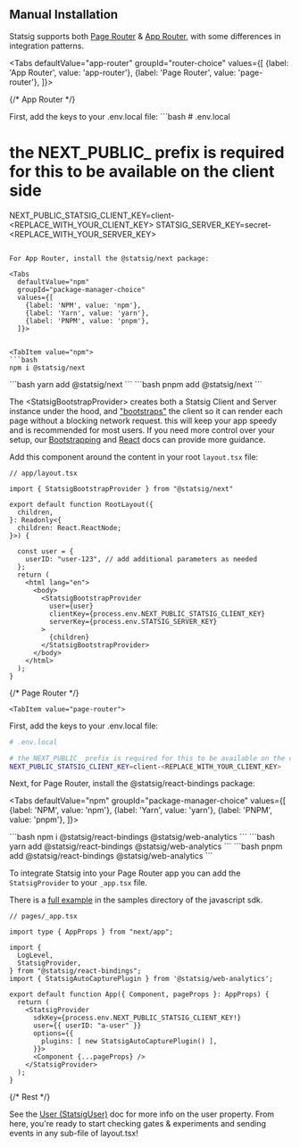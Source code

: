 
## Manual Installation

Statsig supports both [Page Router](https://nextjs.org/docs/pages) & [App Router](https://nextjs.org/docs/app), with some differences in integration patterns.

<Tabs
  defaultValue="app-router"
  groupId="router-choice"
  values={[
    {label: 'App Router', value: 'app-router'},
    {label: 'Page Router', value: 'page-router'},
  ]}>




{/* App Router */}


  <TabItem value="app-router">
First, add the keys to your .env.local file:
```bash
# .env.local

# the NEXT_PUBLIC_ prefix is required for this to be available on the client side
NEXT_PUBLIC_STATSIG_CLIENT_KEY=client-<REPLACE_WITH_YOUR_CLIENT_KEY>
STATSIG_SERVER_KEY=secret-<REPLACE_WITH_YOUR_SERVER_KEY>
```

For App Router, install the @statsig/next package:

<Tabs
  defaultValue="npm"
  groupId="package-manager-choice"
  values={[
    {label: 'NPM', value: 'npm'},
    {label: 'Yarn', value: 'yarn'},
    {label: 'PNPM', value: 'pnpm'},
  ]}>


<TabItem value="npm">
```bash
npm i @statsig/next
```
</TabItem>

<TabItem value="yarn">
```bash
yarn add @statsig/next
```
</TabItem>

<TabItem value="pnpm">
```bash
pnpm add @statsig/next
```
</TabItem>

</Tabs>

The \<StatsigBootstrapProvider\> creates both a Statsig Client and Server instance under the hood, and ["bootstraps"](/client/concepts/initialize#2-bootstrap-initialization) the client so it can render each page without a blocking network request. this will keep your app speedy and is recommended for most users. If you need more control over your setup, our [Bootstrapping](#client-bootstrapping-recommended) and [React](/client/javascript-sdk/react) docs can provide more guidance.

Add this component around the content in your root `layout.tsx` file:

```tsx
// app/layout.tsx

import { StatsigBootstrapProvider } from "@statsig/next"

export default function RootLayout({
  children,
}: Readonly<{
  children: React.ReactNode;
}>) {

  const user = {
    userID: "user-123", // add additional parameters as needed
  };
  return (
    <html lang="en">
      <body>
        <StatsigBootstrapProvider
          user={user}
          clientKey={process.env.NEXT_PUBLIC_STATSIG_CLIENT_KEY}
          serverKey={process.env.STATSIG_SERVER_KEY}
        >
          {children}
        </StatsigBootstrapProvider>
      </body>
    </html>
  );
}
```


  </TabItem>






{/* Page Router */}

    <TabItem value="page-router">

First, add the keys to your .env.local file:
```bash
# .env.local

# the NEXT_PUBLIC_ prefix is required for this to be available on the client side
NEXT_PUBLIC_STATSIG_CLIENT_KEY=client-<REPLACE_WITH_YOUR_CLIENT_KEY>
```

Next, for Page Router, install the @statsig/react-bindings package:

<Tabs
  defaultValue="npm"
  groupId="package-manager-choice"
  values={[
    {label: 'NPM', value: 'npm'},
    {label: 'Yarn', value: 'yarn'},
    {label: 'PNPM', value: 'pnpm'},
  ]}>


<TabItem value="npm">
```bash
npm i @statsig/react-bindings @statsig/web-analytics
```
</TabItem>

<TabItem value="yarn">
```bash
yarn add @statsig/react-bindings @statsig/web-analytics
```
</TabItem>

<TabItem value="pnpm">
```bash
pnpm add @statsig/react-bindings @statsig/web-analytics
```
</TabItem>

</Tabs>

To integrate Statsig into your Page Router app you can add the `StatsigProvider` to your `_app.tsx` file. 

There is a [full example](https://github.com/statsig-io/js-client-monorepo/tree/main/samples/next-js-pages-router-sample) in the samples directory of the javascript sdk.

```tsx
// pages/_app.tsx

import type { AppProps } from "next/app";

import {
  LogLevel,
  StatsigProvider,
} from "@statsig/react-bindings";
import { StatsigAutoCapturePlugin } from '@statsig/web-analytics';

export default function App({ Component, pageProps }: AppProps) {
  return (
    <StatsigProvider 
      sdkKey={process.env.NEXT_PUBLIC_STATSIG_CLIENT_KEY!}
      user={{ userID: "a-user" }}
      options={{
        plugins: [ new StatsigAutoCapturePlugin() ],
      }}>
      <Component {...pageProps} />
    </StatsigProvider>
  );
}
```

  </TabItem>
</Tabs>




{/* Rest */}

See the [User (StatsigUser)](/concepts/user) doc for more info on the user property. From here, you're ready to start checking gates & experiments and sending events in any sub-file of layout.tsx!
